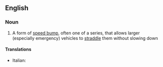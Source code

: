 ==English==

===Noun===
{{wikipedia}}
{{en-noun}}

# A form of [[speed bump]], often one of a series, that allows larger (especially emergency) vehicles to [[straddle]] them without slowing down

====Translations====
{{trans-top|speed cushion}}
* Italian: {{t|it|cuscino berlinese|m}}
{{trans-mid}}
{{trans-bottom}}